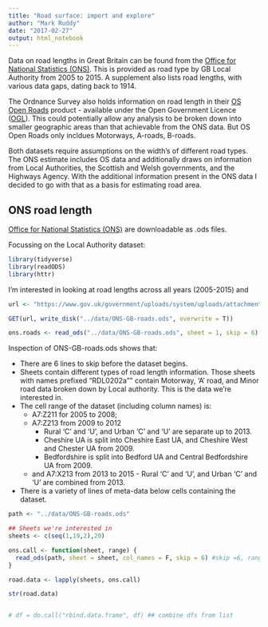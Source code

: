 ```yaml
---
title: "Road surface: import and explore"
author: "Mark Ruddy"
date: "2017-02-27"
output: html_notebook
---
```


Data on road lengths in Great Britain can be found from the [Office for National Statistics (ONS)](https://www.gov.uk/government/statistical-data-sets/rdl02-road-lengths-kms). This is provided as road type by GB Local Authority from 2005 to 2015. A supplement also lists road lengths, with various data gaps, dating back to 1914.

The Ordnance Survey also holds information on road length in their [OS Open Roads](https://www.ordnancesurvey.co.uk/business-and-government/products/os-open-roads.html) product - available under the Open Government Licence ([OGL](http://www.nationalarchives.gov.uk/doc/open-government-licence/version/3/)). This could potentially allow any analysis to be broken down into smaller geographic areas than that achievable from the ONS data. But OS Open Roads only incldues Motorways, A-roads, B-roads.

Both datasets require assumptions on the width's of different road types. The ONS estimate includes OS data and additionally draws on information from Local Authorities, the Scottish and Welsh governments, and the Highways Agency. With the additional information present in the ONS data I decided to go with that as a basis for estimating road area.

## ONS road length

[Office for National Statistics (ONS)](https://www.gov.uk/government/statistical-data-sets/rdl02-road-lengths-kms) are downloadable as .ods files. 

Focussing on the Local Authority dataset:

```r
library(tidyverse)
library(readODS)
library(httr)
```

I'm interested in looking at road lengths across all years (2005-2015) and 


```r

url <- "https://www.gov.uk/government/uploads/system/uploads/attachment_data/file/523715/rdl0202.ods"

GET(url, write_disk("../data/ONS-GB-roads.ods", overwrite = T))

ons.roads <- read_ods("../data/ONS-GB-roads.ods", sheet = 1, skip = 6)
```

Inspection of ONS-GB-roads.ods shows that:

* There are 6 lines to skip before the dataset begins.
* Sheets contain different types of road length information. Those sheets with names prefixed "RDL0202a"" contain Motorway, 'A' road, and Minor road data broken down by Local authority. This is the data we're interested in.
* The cell range of the dataset (including column names) is:
  * A7:Z211 for 2005 to 2008; 
  * A7:Z213 from 2009 to 2012 
    - Rural 'C' and 'U', and Urban 'C' and 'U' are separate up to 2013.
    - Cheshire UA is split into Cheshire East UA, and Cheshire West and Chester UA from 2009.
    - Bedfordshire is split into Bedford UA and Central Bedfordshire UA from 2009.
  * and A7:X213 from 2013 to 2015 - Rural 'C' and 'U', and Urban 'C' and 'U' are combined from 2013.
* There is a variety of lines of meta-data below cells containing the dataset.



```r
path <- "../data/ONS-GB-roads.ods"

## Sheets we're interested in
sheets <- c(seq(1,19,2),20)

ons.call <- function(sheet, range) {
  read_ods(path, sheet = sheet, col_names = F, skip = 6) #skip =6, range = "A7:Z213"
} 

road.data <- lapply(sheets, ons.call)

str(road.data)


# df = do.call("rbind.data.frame", df) ## combine dfs from list
```












